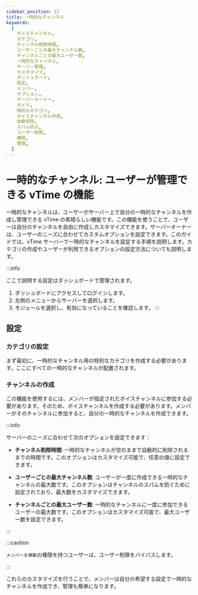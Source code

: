 ```yaml
---
sidebar_position: 12
title: 一時的なチャンネル
keywords:
  [
    ボイスチャンネル,
    カテゴリ,
    チャンネル削除時間,
    ユーザーごとの最大チャンネル数,
    チャンネルごとの最大ユーザー数,
    一時的なチャンネル,
    サーバー管理,
    カスタマイズ,
    ダッシュボード,
    設定,
    メンバー,
    オプション,
    サーバーオーナー,
    ガイド,
    特別なカテゴリ,
    ボイスチャンネル作成,
    自動削除,
    スパム防止,
    ユーザー制限,
    権限,
    管理,
  ]
---
```


# 一時的なチャンネル: ユーザーが管理できる vTime の機能

一時的なチャンネルは、ユーザーがサーバー上で自分の一時的なチャンネルを作成し管理できる vTime の素晴らしい機能です。この機能を使うことで、ユーザーは自分のチャンネルを自由に作成しカスタマイズできます。サーバーオーナーは、ユーザーのニーズに合わせてカスタムオプションを設定できます。このガイドでは、vTime サーバーで一時的なチャンネルを設定する手順を説明します。カテゴリの作成やユーザーが利用できるオプションの設定方法についても説明します。

:::info

ここで説明する設定はダッシュボードで管理されます。

1. ダッシュボードにアクセスしてログインします。
2. 左側のメニューからサーバーを選択します。
3. モジュールを選択し、有効になっていることを確認します。
   :::

## 設定

### カテゴリの設定

まず最初に、一時的なチャンネル用の特別なカテゴリを作成する必要があります。ここにすべての一時的なチャンネルが配置されます。

### チャンネルの作成

この機能を使用するには、メンバーが指定されたボイスチャンネルに参加する必要があります。そのため、ボイスチャンネルを作成する必要があります。メンバーがそのチャンネルに参加すると、自分の一時的なチャンネルを作成できます。

:::info

サーバーのニーズに合わせて次のオプションを設定できます：

- **チャンネル削除時間**: 一時的なチャンネルが空のままで自動的に削除されるまでの時間です。このオプションはカスタマイズ可能で、任意の値に設定できます。

- **ユーザーごとの最大チャンネル数**: ユーザーが一度に作成できる一時的なチャンネルの最大数です。このオプションはチャンネルのスパムを防ぐために設定されており、最大数をカスタマイズできます。

- **チャンネルごとの最大ユーザー数**: 一時的なチャンネルに一度に参加できるユーザーの最大数です。このオプションはカスタマイズ可能で、最大ユーザー数を設定できます。

:::

:::caution

`メンバーを移動`の権限を持つユーザーは、ユーザー制限をバイパスします。

:::

これらのカスタマイズを行うことで、メンバーは自分の希望する設定で一時的なチャンネルを作成でき、管理も簡単になります。
